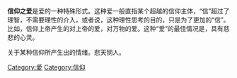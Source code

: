 {{愛側欄}}
'''信仰之爱'''是爱的一种特殊形式。这种爱一般直指某个超越的信仰主体，“信”超过了理智，不需要理性的介入，或者说，这种理性思考的目的，只是为了更加的“信”。比如，信仰上帝产生的对上帝的爱，对万物的爱。这种“爱”的最佳情况是，具有慈悲的心灵。

关于某种信仰所产生出的情绪。悲天悯人。

{{citation needed|尤其，由愛某個人，而至要保護她/他所存在的整個世界，更是愛情向上提升為信仰的最高境界。}}

{{Religion-stub}}
[[Category:愛|Category:愛]]
[[Category:信仰|Category:信仰]]